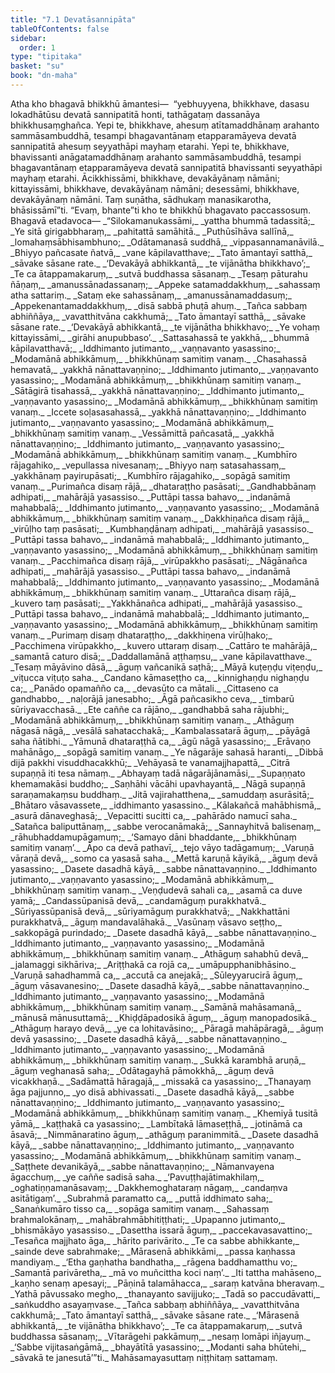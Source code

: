 ```yaml
---
title: "7.1 Devatāsannipāta"
tableOfContents: false
sidebar:
  order: 1
type: "tipitaka"
basket: "su"
book: "dn-maha"
---
```



<DynamicBreadcrumb />

<Division number="333" book="dn-maha" bookNo="7" page="204">

<Paragraph number="755" book="dn-maha">
Atha kho bhagavā bhikkhū āmantesi—  “yebhuyyena, bhikkhave, dasasu lokadhātūsu devatā sannipatitā honti, tathāgataṃ dassanāya bhikkhusaṃghañca. Yepi te, bhikkhave, ahesuṃ atītamaddhānaṃ arahanto sammāsambuddhā, tesampi bhagavantānaṃ etapparamāyeva devatā sannipatitā ahesuṃ seyyathāpi mayhaṃ etarahi. Yepi te, bhikkhave, bhavissanti anāgatamaddhānaṃ arahanto sammāsambuddhā, tesampi bhagavantānaṃ etapparamāyeva devatā sannipatitā bhavissanti seyyathāpi mayhaṃ etarahi. Ācikkhissāmi, bhikkhave, devakāyānaṃ nāmāni; kittayissāmi, bhikkhave, devakāyānaṃ nāmāni; desessāmi, bhikkhave, devakāyānaṃ nāmāni. Taṃ suṇātha, sādhukaṃ manasikarotha, bhāsissāmī”ti. “Evaṃ, bhante”ti kho te bhikkhū bhagavato paccassosuṃ.
</Paragraph>

</Division>
<Division number="334" book="dn-maha" bookNo="7" page="204">

<Paragraph number="756" book="dn-maha">
Bhagavā etadavoca—
</Paragraph>

<Paragraph number="757" type="verses" book="dn-maha">
_“Silokamanukassāmi,_  
_yattha bhummā tadassitā;_  
_Ye sitā girigabbharaṃ,_  
_pahitattā samāhitā._  

</Paragraph>

<Paragraph number="758" type="verses" book="dn-maha">
_Puthūsīhāva sallīnā,_  
_lomahaṃsābhisambhuno;_  
_Odātamanasā suddhā,_  
_vippasannamanāvilā._  

</Paragraph>

<Paragraph number="759" type="verses" book="dn-maha">
_Bhiyyo pañcasate ñatvā,_  
_vane kāpilavatthave;_  
_Tato āmantayī satthā,_  
_sāvake sāsane rate._  

</Paragraph>

<Paragraph number="760" type="verses" book="dn-maha">
_‘Devakāyā abhikkantā,_  
_te vijānātha bhikkhavo’;_  
_Te ca ātappamakaruṃ,_  
_sutvā buddhassa sāsanaṃ._  

</Paragraph>

<Paragraph number="761" type="verses" book="dn-maha">
_Tesaṃ pāturahu ñāṇaṃ,_  
_amanussānadassanaṃ;_  
_Appeke satamaddakkhuṃ,_  
_sahassaṃ atha sattariṃ._  

</Paragraph>

<Paragraph number="762" type="verses" book="dn-maha">
_Sataṃ eke sahassānaṃ,_  
_amanussānamaddasuṃ;_  
_Appekenantamaddakkhuṃ,_  
_disā sabbā phuṭā ahuṃ._  

</Paragraph>

<Paragraph number="763" type="verses" book="dn-maha">
_Tañca sabbaṃ abhiññāya,_  
_vavatthitvāna cakkhumā;_  
_Tato āmantayī satthā,_  
_sāvake sāsane rate._  

</Paragraph>

<Paragraph number="764" type="verses" book="dn-maha">
_‘Devakāyā abhikkantā,_  
_te vijānātha bhikkhavo;_  
_Ye vohaṃ kittayissāmi,_  
_girāhi anupubbaso’._  

</Paragraph>

</Division>
<Division number="335" book="dn-maha" bookNo="7" page="205">

<Paragraph number="765" type="verses" book="dn-maha">
_Sattasahassā te yakkhā,_  
_bhummā kāpilavatthavā;_  
_Iddhimanto jutimanto,_  
_vaṇṇavanto yasassino;_  
_Modamānā abhikkāmuṃ,_  
_bhikkhūnaṃ samitiṃ vanaṃ._  

</Paragraph>

<Paragraph number="766" type="verses" book="dn-maha">
_Chasahassā hemavatā,_  
_yakkhā nānattavaṇṇino;_  
_Iddhimanto jutimanto,_  
_vaṇṇavanto yasassino;_  
_Modamānā abhikkāmuṃ,_  
_bhikkhūnaṃ samitiṃ vanaṃ._  

</Paragraph>

<Paragraph number="767" type="verses" book="dn-maha">
_Sātāgirā tisahassā,_  
_yakkhā nānattavaṇṇino;_  
_Iddhimanto jutimanto,_  
_vaṇṇavanto yasassino;_  
_Modamānā abhikkāmuṃ,_  
_bhikkhūnaṃ samitiṃ vanaṃ._  

</Paragraph>

<Paragraph number="768" type="verses" book="dn-maha">
_Iccete soḷasasahassā,_  
_yakkhā nānattavaṇṇino;_  
_Iddhimanto jutimanto,_  
_vaṇṇavanto yasassino;_  
_Modamānā abhikkāmuṃ,_  
_bhikkhūnaṃ samitiṃ vanaṃ._  

</Paragraph>

<Paragraph number="769" type="verses" book="dn-maha">
_Vessāmittā pañcasatā,_  
_yakkhā nānattavaṇṇino;_  
_Iddhimanto jutimanto,_  
_vaṇṇavanto yasassino;_  
_Modamānā abhikkāmuṃ,_  
_bhikkhūnaṃ samitiṃ vanaṃ._  

</Paragraph>

<Paragraph number="770" type="verses" book="dn-maha">
_Kumbhīro rājagahiko,_  
_vepullassa nivesanaṃ;_  
_Bhiyyo naṃ satasahassaṃ,_  
_yakkhānaṃ payirupāsati;_  
_Kumbhīro rājagahiko,_  
_sopāgā samitiṃ vanaṃ._  

</Paragraph>

</Division>
<Division number="336" book="dn-maha" bookNo="7" page="205">

<Paragraph number="771" type="verses" book="dn-maha">
_Purimañca disaṃ rājā,_  
_dhataraṭṭho pasāsati;_  
_Gandhabbānaṃ adhipati,_  
_mahārājā yasassiso._  

</Paragraph>

<Paragraph number="772" type="verses" book="dn-maha">
_Puttāpi tassa bahavo,_  
_indanāmā mahabbalā;_  
_Iddhimanto jutimanto,_  
_vaṇṇavanto yasassino;_  
_Modamānā abhikkāmuṃ,_  
_bhikkhūnaṃ samitiṃ vanaṃ._  

</Paragraph>

<Paragraph number="773" type="verses" book="dn-maha">
_Dakkhiṇañca disaṃ rājā,_  
_virūḷho taṃ pasāsati;_  
_Kumbhaṇḍānaṃ adhipati,_  
_mahārājā yasassiso._  

</Paragraph>

<Paragraph number="774" type="verses" book="dn-maha">
_Puttāpi tassa bahavo,_  
_indanāmā mahabbalā;_  
_Iddhimanto jutimanto,_  
_vaṇṇavanto yasassino;_  
_Modamānā abhikkāmuṃ,_  
_bhikkhūnaṃ samitiṃ vanaṃ._  

</Paragraph>

<Paragraph number="775" type="verses" book="dn-maha">
_Pacchimañca disaṃ rājā,_  
_virūpakkho pasāsati;_  
_Nāgānañca adhipati,_  
_mahārājā yasassiso._  

</Paragraph>

<Paragraph number="776" type="verses" book="dn-maha">
_Puttāpi tassa bahavo,_  
_indanāmā mahabbalā;_  
_Iddhimanto jutimanto,_  
_vaṇṇavanto yasassino;_  
_Modamānā abhikkāmuṃ,_  
_bhikkhūnaṃ samitiṃ vanaṃ._  

</Paragraph>

<Paragraph number="777" type="verses" book="dn-maha">
_Uttarañca disaṃ rājā,_  
_kuvero taṃ pasāsati;_  
_Yakkhānañca adhipati,_  
_mahārājā yasassiso._  

</Paragraph>

<Paragraph number="778" type="verses" book="dn-maha">
_Puttāpi tassa bahavo,_  
_indanāmā mahabbalā;_  
_Iddhimanto jutimanto,_  
_vaṇṇavanto yasassino;_  
_Modamānā abhikkāmuṃ,_  
_bhikkhūnaṃ samitiṃ vanaṃ._  

</Paragraph>

<Paragraph number="779" type="verses" book="dn-maha">
_Purimaṃ disaṃ dhataraṭṭho,_  
_dakkhiṇena virūḷhako;_  
_Pacchimena virūpakkho,_  
_kuvero uttaraṃ disaṃ._  

</Paragraph>

<Paragraph number="780" type="verses" book="dn-maha">
_Cattāro te mahārājā,_  
_samantā caturo disā;_  
_Daddallamānā aṭṭhaṃsu,_  
_vane kāpilavatthave._  

</Paragraph>

</Division>
<Division number="337" book="dn-maha" bookNo="7" page="206">

<Paragraph number="781" type="verses" book="dn-maha">
_Tesaṃ māyāvino dāsā,_  
_āguṃ vañcanikā saṭhā;_  
_Māyā kuṭeṇḍu viṭeṇḍu,_  
_viṭucca viṭuṭo saha._  

</Paragraph>

<Paragraph number="782" type="verses" book="dn-maha">
_Candano kāmaseṭṭho ca,_  
_kinnighaṇḍu nighaṇḍu ca;_  
_Panādo opamañño ca,_  
_devasūto ca mātali._  

</Paragraph>

<Paragraph number="783" type="verses" book="dn-maha">
_Cittaseno ca gandhabbo,_  
_naḷorājā janesabho;_  
_Āgā pañcasikho ceva,_  
_timbarū sūriyavacchasā._  

</Paragraph>

<Paragraph number="784" type="verses" book="dn-maha">
_Ete caññe ca rājāno,_  
_gandhabbā saha rājubhi;_  
_Modamānā abhikkāmuṃ,_  
_bhikkhūnaṃ samitiṃ vanaṃ._  

</Paragraph>

</Division>
<Division number="338" book="dn-maha" bookNo="7" page="207">

<Paragraph number="785" type="verses" book="dn-maha">
_Athāguṃ nāgasā nāgā,_  
_vesālā sahatacchakā;_  
_Kambalassatarā āguṃ,_  
_pāyāgā saha ñātibhi._  

</Paragraph>

<Paragraph number="786" type="verses" book="dn-maha">
_Yāmunā dhataraṭṭhā ca,_  
_āgū nāgā yasassino;_  
_Erāvaṇo mahānāgo,_  
_sopāgā samitiṃ vanaṃ._  

</Paragraph>

<Paragraph number="787" type="verses" book="dn-maha">
_Ye nāgarāje sahasā haranti,_  
_Dibbā dijā pakkhi visuddhacakkhū;_  
_Vehāyasā te vanamajjhapattā,_  
_Citrā supaṇṇā iti tesa nāmaṃ._  

</Paragraph>

<Paragraph number="788" type="verses" book="dn-maha">
_Abhayaṃ tadā nāgarājānamāsi,_  
_Supaṇṇato khemamakāsi buddho;_  
_Saṇhāhi vācāhi upavhayantā,_  
_Nāgā supaṇṇā saraṇamakaṃsu buddhaṃ._  

</Paragraph>

</Division>
<Division number="339" book="dn-maha" bookNo="7" page="207">

<Paragraph number="789" type="verses" book="dn-maha">
_Jitā vajirahatthena,_  
_samuddaṃ asurāsitā;_  
_Bhātaro vāsavassete,_  
_iddhimanto yasassino._  

</Paragraph>

<Paragraph number="790" type="verses" book="dn-maha">
_Kālakañcā mahābhismā,_  
_asurā dānaveghasā;_  
_Vepacitti sucitti ca,_  
_pahārādo namucī saha._  

</Paragraph>

<Paragraph number="791" type="verses" book="dn-maha">
_Satañca baliputtānaṃ,_  
_sabbe verocanāmakā;_  
_Sannayhitvā balisenaṃ,_  
_rāhubhaddamupāgamuṃ;_  
_‘Samayo dāni bhaddante,_  
_bhikkhūnaṃ samitiṃ vanaṃ’._  

</Paragraph>

</Division>
<Division number="340" book="dn-maha" bookNo="7" page="207">

<Paragraph number="792" type="verses" book="dn-maha">
_Āpo ca devā pathavī,_  
_tejo vāyo tadāgamuṃ;_  
_Varuṇā vāraṇā devā,_  
_somo ca yasasā saha._  

</Paragraph>

<Paragraph number="793" type="verses" book="dn-maha">
_Mettā karuṇā kāyikā,_  
_āguṃ devā yasassino;_  
_Dasete dasadhā kāyā,_  
_sabbe nānattavaṇṇino._  

</Paragraph>

<Paragraph number="794" type="verses" book="dn-maha">
_Iddhimanto jutimanto,_  
_vaṇṇavanto yasassino;_  
_Modamānā abhikkāmuṃ,_  
_bhikkhūnaṃ samitiṃ vanaṃ._  

</Paragraph>

<Paragraph number="795" type="verses" book="dn-maha">
_Veṇḍudevā sahali ca,_  
_asamā ca duve yamā;_  
_Candassūpanisā devā,_  
_candamāguṃ purakkhatvā._  

</Paragraph>

<Paragraph number="796" type="verses" book="dn-maha">
_Sūriyassūpanisā devā,_  
_sūriyamāguṃ purakkhatvā;_  
_Nakkhattāni purakkhatvā,_  
_āguṃ mandavalāhakā._  

</Paragraph>

<Paragraph number="797" type="verses" book="dn-maha">
_Vasūnaṃ vāsavo seṭṭho,_  
_sakkopāgā purindado;_  
_Dasete dasadhā kāyā,_  
_sabbe nānattavaṇṇino._  

</Paragraph>

<Paragraph number="798" type="verses" book="dn-maha">
_Iddhimanto jutimanto,_  
_vaṇṇavanto yasassino;_  
_Modamānā abhikkāmuṃ,_  
_bhikkhūnaṃ samitiṃ vanaṃ._  

</Paragraph>

<Paragraph number="799" type="verses" book="dn-maha">
_Athāguṃ sahabhū devā,_  
_jalamaggi sikhāriva;_  
_Ariṭṭhakā ca rojā ca,_  
_umāpupphanibhāsino._  

</Paragraph>

<Paragraph number="800" type="verses" book="dn-maha">
_Varuṇā sahadhammā ca,_  
_accutā ca anejakā;_  
_Sūleyyarucirā āguṃ,_  
_āguṃ vāsavanesino;_  
_Dasete dasadhā kāyā,_  
_sabbe nānattavaṇṇino._  

</Paragraph>

<Paragraph number="801" type="verses" book="dn-maha">
_Iddhimanto jutimanto,_  
_vaṇṇavanto yasassino;_  
_Modamānā abhikkāmuṃ,_  
_bhikkhūnaṃ samitiṃ vanaṃ._  

</Paragraph>

<Paragraph number="802" type="verses" book="dn-maha">
_Samānā mahāsamanā,_  
_mānusā mānusuttamā;_  
_Khiḍḍāpadosikā āguṃ,_  
_āguṃ manopadosikā._  

</Paragraph>

<Paragraph number="803" type="verses" book="dn-maha">
_Athāguṃ harayo devā,_  
_ye ca lohitavāsino;_  
_Pāragā mahāpāragā,_  
_āguṃ devā yasassino;_  
_Dasete dasadhā kāyā,_  
_sabbe nānattavaṇṇino._  

</Paragraph>

<Paragraph number="804" type="verses" book="dn-maha">
_Iddhimanto jutimanto,_  
_vaṇṇavanto yasassino;_  
_Modamānā abhikkāmuṃ,_  
_bhikkhūnaṃ samitiṃ vanaṃ._  

</Paragraph>

<Paragraph number="805" type="verses" book="dn-maha">
_Sukkā karambhā aruṇā,_  
_āguṃ veghanasā saha;_  
_Odātagayhā pāmokkhā,_  
_āguṃ devā vicakkhaṇā._  

</Paragraph>

<Paragraph number="806" type="verses" book="dn-maha">
_Sadāmattā hāragajā,_  
_missakā ca yasassino;_  
_Thanayaṃ āga pajjunno,_  
_yo disā abhivassati._  

</Paragraph>

<Paragraph number="807" type="verses" book="dn-maha">
_Dasete dasadhā kāyā,_  
_sabbe nānattavaṇṇino;_  
_Iddhimanto jutimanto,_  
_vaṇṇavanto yasassino;_  
_Modamānā abhikkāmuṃ,_  
_bhikkhūnaṃ samitiṃ vanaṃ._  

</Paragraph>

<Paragraph number="808" type="verses" book="dn-maha">
_Khemiyā tusitā yāmā,_  
_kaṭṭhakā ca yasassino;_  
_Lambītakā lāmaseṭṭhā,_  
_jotināmā ca āsavā;_  
_Nimmānaratino āguṃ,_  
_athāguṃ paranimmitā._  

</Paragraph>

<Paragraph number="809" type="verses" book="dn-maha">
_Dasete dasadhā kāyā,_  
_sabbe nānattavaṇṇino;_  
_Iddhimanto jutimanto,_  
_vaṇṇavanto yasassino;_  
_Modamānā abhikkāmuṃ,_  
_bhikkhūnaṃ samitiṃ vanaṃ._  

</Paragraph>

<Paragraph number="810" type="verses" book="dn-maha">
_Saṭṭhete devanikāyā,_  
_sabbe nānattavaṇṇino;_  
_Nāmanvayena āgacchuṃ,_  
_ye caññe sadisā saha._  

</Paragraph>

<Paragraph number="811" type="verses" book="dn-maha">
_‘Pavuṭṭhajātimakhilaṃ,_  
_oghatiṇṇamanāsavaṃ;_  
_Dakkhemoghataraṃ nāgaṃ,_  
_candaṃva asitātigaṃ’._  

</Paragraph>

</Division>
<Division number="341" book="dn-maha" bookNo="7" page="209">

<Paragraph number="812" type="verses" book="dn-maha">
_Subrahmā paramatto ca,_  
_puttā iddhimato saha;_  
_Sanaṅkumāro tisso ca,_  
_sopāga samitiṃ vanaṃ._  

</Paragraph>

<Paragraph number="813" type="verses" book="dn-maha">
_Sahassaṃ brahmalokānaṃ,_  
_mahābrahmābhitiṭṭhati;_  
_Upapanno jutimanto,_  
_bhismākāyo yasassiso._  

</Paragraph>

<Paragraph number="814" type="verses" book="dn-maha">
_Dasettha issarā āguṃ,_  
_paccekavasavattino;_  
_Tesañca majjhato āga,_  
_hārito parivārito._  

</Paragraph>

</Division>
<Division number="342" book="dn-maha" bookNo="7" page="209">

<Paragraph number="815" type="verses" book="dn-maha">
_Te ca sabbe abhikkante,_  
_sainde deve sabrahmake;_  
_Mārasenā abhikkāmi,_  
_passa kaṇhassa mandiyaṃ._  

</Paragraph>

<Paragraph number="816" type="verses" book="dn-maha">
_‘Etha gaṇhatha bandhatha,_  
_rāgena baddhamatthu vo;_  
_Samantā parivāretha,_  
_mā vo muñcittha koci naṃ’._  

</Paragraph>

<Paragraph number="817" type="verses" book="dn-maha">
_Iti tattha mahāseno,_  
_kaṇho senaṃ apesayi;_  
_Pāṇinā talamāhacca,_  
_saraṃ katvāna bheravaṃ._  

</Paragraph>

<Paragraph number="818" type="verses" book="dn-maha">
_Yathā pāvussako megho,_  
_thanayanto savijjuko;_  
_Tadā so paccudāvatti,_  
_saṅkuddho asayaṃvase._  

</Paragraph>

</Division>
<Division number="343" book="dn-maha" bookNo="7" page="210">

<Paragraph number="819" type="verses" book="dn-maha">
_Tañca sabbaṃ abhiññāya,_  
_vavatthitvāna cakkhumā;_  
_Tato āmantayī satthā,_  
_sāvake sāsane rate._  

</Paragraph>

<Paragraph number="820" type="verses" book="dn-maha">
_‘Mārasenā abhikkantā,_  
_te vijānātha bhikkhavo’;_  
_Te ca ātappamakaruṃ,_  
_sutvā buddhassa sāsanaṃ;_  
_Vītarāgehi pakkāmuṃ,_  
_nesaṃ lomāpi iñjayuṃ._  

</Paragraph>

<Paragraph number="821" type="verses" book="dn-maha">
_‘Sabbe vijitasaṅgāmā,_  
_bhayātītā yasassino;_  
_Modanti saha bhūtehi,_  
_sāvakā te janesutā’”ti._  


</Paragraph>
</Division>

<Paragraph number="822" type="center" book="dn-maha">
Mahāsamayasuttaṃ niṭṭhitaṃ sattamaṃ.
</Paragraph>